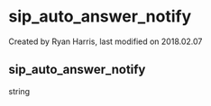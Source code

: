 
# sip_auto_answer_notify 

 Created by  Ryan Harris, last modified on 2018.02.07

## sip_auto_answer_notify

string


